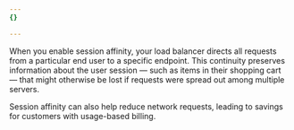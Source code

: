 ```yaml
---
{}

---
```


When you enable session affinity, your load balancer directs all requests from a particular end user to a specific endpoint. This continuity preserves information about the user session — such as items in their shopping cart — that might otherwise be lost if requests were spread out among multiple servers.

Session affinity can also help reduce network requests, leading to savings for customers with usage-based billing.
